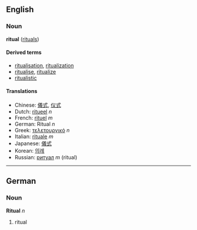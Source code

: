 ==English==
===Noun===
'''ritual''' ([[rituals]])

====Derived terms====
*[[ritualisation]], [[ritualization]]
*[[ritualise]], [[ritualize]]
*[[ritualistic]]

====Translations====
*Chinese: [[儀式]], [[仪式]]
*Dutch: [[ritueel]] ''n''
*French: [[rituel]] ''m''
*German: Ritual ''n''
*Greek: [[τελετουργικό]] ''n''
*Italian: [[rituale]] ''m''
*Japanese: [[儀式]]
*Korean: [[의례]]
*Russian: [[ритуал]] ''m'' (ritual)

----

==German==
===Noun===
'''Ritual''' ''n''

# ritual